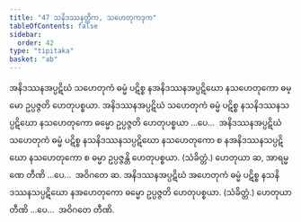 ```yaml
---
title: "47 သနိဒဿနတ္တိက, သဟေတုကဒုက"
tableOfContents: false
sidebar:
  order: 42
type: "tipitaka"
basket: "ab"
---
```



<DynamicBreadcrumb />

<Division number="90">

<Paragraph number="225">
အနိဒဿနအပ္ပဋိဃံ သဟေတုကံ ဓမ္မံ ပဋိစ္စ နအနိဒဿနအပ္ပဋိဃော နသဟေတုကော ဓမ္မော ဥပ္ပဇ္ဇတိ ဟေတုပစ္စယာ. အနိဒဿနအပ္ပဋိဃံ သဟေတုကံ ဓမ္မံ ပဋိစ္စ နသနိဒဿနသပ္ပဋိဃော နသဟေတုကော ဓမ္မော ဥပ္ပဇ္ဇတိ ဟေတုပစ္စယာ …ပေ…  အနိဒဿနအပ္ပဋိဃံ သဟေတုကံ ဓမ္မံ ပဋိစ္စ နသနိဒဿနသပ္ပဋိဃော နသဟေတုကော စ နအနိဒဿနသပ္ပဋိဃော နသဟေတုကော စ ဓမ္မာ ဥပ္ပဇ္ဇန္တိ ဟေတုပစ္စယာ. (သံခိတ္တံ.) ဟေတုယာ ဆ, အာရမ္မဏေ တီဏိ …ပေ…  အဝိဂတေ ဆ.
</Paragraph>

<Paragraph number="226">
အနိဒဿနအပ္ပဋိဃံ အဟေတုကံ ဓမ္မံ ပဋိစ္စ နသနိဒဿနသပ္ပဋိဃော နအဟေတုကော ဓမ္မော ဥပ္ပဇ္ဇတိ ဟေတုပစ္စယာ. (သံခိတ္တံ.) ဟေတုယာ တီဏိ …ပေ…  အဝိဂတေ တီဏိ.
</Paragraph>
</Division>
